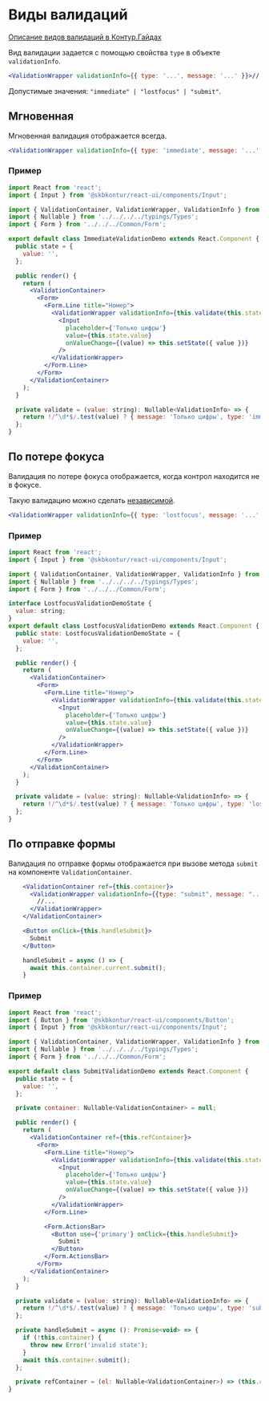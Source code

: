 
<Meta title="Отображение/Виды валидаций" />

# Виды валидаций

[Описание видов валидаций в Контур.Гайдах](https://guides.kontur.ru/principles/validation/#Vidi_validatsii)

Вид валидации задается с помощью свойства `type` в объекте `validationInfo`.

```jsx static
<ValidationWrapper validationInfo={{ type: '...', message: '...' }}>//...</ValidationWrapper>
```

Допустимые значения: `"immediate" | "lostfocus" | "submit"`.

## Мгновенная

Мгновенная валидация отображается всегда.

```jsx static
<ValidationWrapper validationInfo={{ type: 'immediate', message: '...' }}>//...</ValidationWrapper>
```

### Пример

```jsx static
import React from 'react';
import { Input } from '@skbkontur/react-ui/components/Input';

import { ValidationContainer, ValidationWrapper, ValidationInfo } from '../../../../src';
import { Nullable } from '../../../../typings/Types';
import { Form } from '../../../Common/Form';

export default class ImmediateValidationDemo extends React.Component {
  public state = {
    value: '',
  };

  public render() {
    return (
      <ValidationContainer>
        <Form>
          <Form.Line title="Номер">
            <ValidationWrapper validationInfo={this.validate(this.state.value)}>
              <Input
                placeholder={'Только цифры'}
                value={this.state.value}
                onValueChange={(value) => this.setState({ value })}
              />
            </ValidationWrapper>
          </Form.Line>
        </Form>
      </ValidationContainer>
    );
  }

  private validate = (value: string): Nullable<ValidationInfo> => {
    return !/^\d*$/.test(value) ? { message: 'Только цифры', type: 'immediate' } : null;
  };
}
```

## По потере фокуса

Валидация по потере фокуса отображается, когда контрол находится не в фокусе.

Такую валидацию можно сделать [независимой](#/independent-validation).

```jsx static
<ValidationWrapper validationInfo={{ type: 'lostfocus', message: '...' }}>//...</ValidationWrapper>
```

### Пример

```jsx static
import React from 'react';
import { Input } from '@skbkontur/react-ui/components/Input';

import { ValidationContainer, ValidationWrapper, ValidationInfo } from '../../../../src';
import { Nullable } from '../../../../typings/Types';
import { Form } from '../../../Common/Form';

interface LostfocusValidationDemoState {
  value: string;
}
export default class LostfocusValidationDemo extends React.Component {
  public state: LostfocusValidationDemoState = {
    value: '',
  };

  public render() {
    return (
      <ValidationContainer>
        <Form>
          <Form.Line title="Номер">
            <ValidationWrapper validationInfo={this.validate(this.state.value)}>
              <Input
                placeholder={'Только цифры'}
                value={this.state.value}
                onValueChange={(value) => this.setState({ value })}
              />
            </ValidationWrapper>
          </Form.Line>
        </Form>
      </ValidationContainer>
    );
  }

  private validate = (value: string): Nullable<ValidationInfo> => {
    return !/^\d*$/.test(value) ? { message: 'Только цифры', type: 'lostfocus' } : null;
  };
}
```

## По отправке формы

Валидация по отправке формы отображается при вызове метода `submit` на компоненте `ValidationContainer`.

```jsx static
    <ValidationContainer ref={this.container}>
      <ValidationWrapper validationInfo={{type: "submit", message: "..."}}>
        //...
      </ValidationWrapper>
    </ValidationContainer>

    <Button onClick={this.handleSubmit}>
      Submit
    </Button>

    handleSubmit = async () => {
      await this.container.current.submit();
    }
```

### Пример

```jsx static
import React from 'react';
import { Button } from '@skbkontur/react-ui/components/Button';
import { Input } from '@skbkontur/react-ui/components/Input';

import { ValidationContainer, ValidationWrapper, ValidationInfo } from '../../../../src';
import { Nullable } from '../../../../typings/Types';
import { Form } from '../../../Common/Form';

export default class SubmitValidationDemo extends React.Component {
  public state = {
    value: '',
  };

  private container: Nullable<ValidationContainer> = null;

  public render() {
    return (
      <ValidationContainer ref={this.refContainer}>
        <Form>
          <Form.Line title="Номер">
            <ValidationWrapper validationInfo={this.validate(this.state.value)}>
              <Input
                placeholder={'Только цифры'}
                value={this.state.value}
                onValueChange={(value) => this.setState({ value })}
              />
            </ValidationWrapper>
          </Form.Line>

          <Form.ActionsBar>
            <Button use={'primary'} onClick={this.handleSubmit}>
              Submit
            </Button>
          </Form.ActionsBar>
        </Form>
      </ValidationContainer>
    );
  }

  private validate = (value: string): Nullable<ValidationInfo> => {
    return !/^\d*$/.test(value) ? { message: 'Только цифры', type: 'submit' } : null;
  };

  private handleSubmit = async (): Promise<void> => {
    if (!this.container) {
      throw new Error('invalid state');
    }
    await this.container.submit();
  };

  private refContainer = (el: Nullable<ValidationContainer>) => (this.container = el);
}
```
